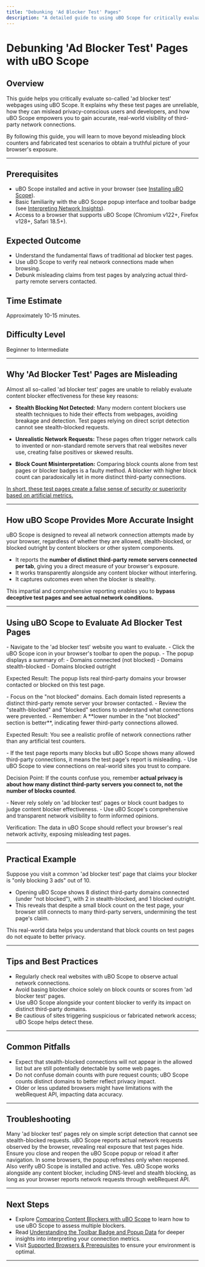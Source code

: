 ```yaml
---
title: "Debunking 'Ad Blocker Test' Pages"
description: "A detailed guide to using uBO Scope for critically evaluating so-called ad blocker test websites. Explores why such tests are unreliable and how uBO Scope provides more accurate, real-world visibility."
---
```


# Debunking 'Ad Blocker Test' Pages with uBO Scope

## Overview

This guide helps you critically evaluate so-called 'ad blocker test' webpages using uBO Scope. It explains why these test pages are unreliable, how they can mislead privacy-conscious users and developers, and how uBO Scope empowers you to gain accurate, real-world visibility of third-party network connections.

By following this guide, you will learn to move beyond misleading block counters and fabricated test scenarios to obtain a truthful picture of your browser's exposure.

---

## Prerequisites

- uBO Scope installed and active in your browser (see [Installing uBO Scope]( /getting-started/installing-ubo-scope/installation-guides )).
- Basic familiarity with the uBO Scope popup interface and toolbar badge (see [Interpreting Network Insights]( /getting-started/first-run-setup/understanding-the-popup )).
- Access to a browser that supports uBO Scope (Chromium v122+, Firefox v128+, Safari 18.5+).

## Expected Outcome

- Understand the fundamental flaws of traditional ad blocker test pages.
- Use uBO Scope to verify real network connections made when browsing.
- Debunk misleading claims from test pages by analyzing actual third-party remote servers contacted.

## Time Estimate

Approximately 10-15 minutes.

## Difficulty Level

Beginner to Intermediate

---

## Why 'Ad Blocker Test' Pages are Misleading

Almost all so-called 'ad blocker test' pages are unable to reliably evaluate content blocker effectiveness for these key reasons:

- **Stealth Blocking Not Detected:** Many modern content blockers use stealth techniques to hide their effects from webpages, avoiding breakage and detection. Test pages relying on direct script detection cannot see stealth-blocked requests.

- **Unrealistic Network Requests:** These pages often trigger network calls to invented or non-standard remote servers that real websites never use, creating false positives or skewed results.

- **Block Count Misinterpretation:** Comparing block counts alone from test pages or blocker badges is a faulty method. A blocker with higher block count can paradoxically let in more distinct third-party connections.

<u>In short, these test pages create a false sense of security or superiority based on artificial metrics.</u>

---

## How uBO Scope Provides More Accurate Insight

uBO Scope is designed to reveal all network connection attempts made by your browser, regardless of whether they are allowed, stealth-blocked, or blocked outright by content blockers or other system components.

- It reports the **number of distinct third-party remote servers connected per tab**, giving you a direct measure of your browser's exposure.
- It works transparently alongside any content blocker without interfering.
- It captures outcomes even when the blocker is stealthy.

This impartial and comprehensive reporting enables you to **bypass deceptive test pages and see actual network conditions.**

---

## Using uBO Scope to Evaluate Ad Blocker Test Pages

<Steps>
<Step title="Open uBO Scope Popup on the Test Page">
- Navigate to the 'ad blocker test' website you want to evaluate.
- Click the uBO Scope icon in your browser's toolbar to open the popup.
- The popup displays a summary of:
  - Domains connected (not blocked)
  - Domains stealth-blocked
  - Domains blocked outright

Expected Result: The popup lists real third-party domains your browser contacted or blocked on this test page.
</Step>

<Step title="Interpret the Popup Data">
- Focus on the "not blocked" domains. Each domain listed represents a distinct third-party remote server your browser contacted.
- Review the "stealth-blocked" and "blocked" sections to understand what connections were prevented.
- Remember: A **lower number in the "not blocked" section is better**, indicating fewer third-party connections allowed.

Expected Result: You see a realistic profile of network connections rather than any artificial test counters.
</Step>

<Step title="Compare with Your Expectations or Other Blockers">
- If the test page reports many blocks but uBO Scope shows many allowed third-party connections, it means the test page's report is misleading.
- Use uBO Scope to view connections on real-world sites you trust to compare.

Decision Point: If the counts confuse you, remember **actual privacy is about how many distinct third-party servers you connect to, not the number of blocks counted**.
</Step>

<Step title="Use Insights to Avoid Misleading Claims">
- Never rely solely on 'ad blocker test' pages or block count badges to judge content blocker effectiveness.
- Use uBO Scope's comprehensive and transparent network visibility to form informed opinions.

Verification: The data in uBO Scope should reflect your browser's real network activity, exposing misleading test pages.
</Step>
</Steps>

---

## Practical Example

Suppose you visit a common 'ad blocker test' page that claims your blocker is "only blocking 3 ads" out of 10.

- Opening uBO Scope shows 8 distinct third-party domains connected (under "not blocked"), with 2 in stealth-blocked, and 1 blocked outright.
- This reveals that despite a small block count on the test page, your browser still connects to many third-party servers, undermining the test page's claim.

This real-world data helps you understand that block counts on test pages do not equate to better privacy.

---

## Tips and Best Practices

- Regularly check real websites with uBO Scope to observe actual network connections.
- Avoid basing blocker choice solely on block counts or scores from 'ad blocker test' pages.
- Use uBO Scope alongside your content blocker to verify its impact on distinct third-party domains.
- Be cautious of sites triggering suspicious or fabricated network access; uBO Scope helps detect these.

---

## Common Pitfalls

- Expect that stealth-blocked connections will not appear in the allowed list but are still potentially detectable by some web pages.
- Do not confuse domain counts with pure request counts; uBO Scope counts distinct domains to better reflect privacy impact.
- Older or less updated browsers might have limitations with the webRequest API, impacting data accuracy.

---

## Troubleshooting

<AccordionGroup title="Troubleshooting Common Questions">
<Accordion title="I see connections listed but the test page says blockers are perfect. What's going on?">
Many 'ad blocker test' pages rely on simple script detection that cannot see stealth-blocked requests. uBO Scope reports actual network requests observed by the browser, revealing real exposure that test pages hide.
</Accordion>

<Accordion title="The popup doesn't update when I reload the test page.">
Ensure you close and reopen the uBO Scope popup or reload it after navigation. In some browsers, the popup refreshes only when reopened. Also verify uBO Scope is installed and active.
</Accordion>

<Accordion title="I use other content blockers. Will uBO Scope still show accurate data?">
Yes. uBO Scope works alongside any content blocker, including DNS-level and stealth blocking, as long as your browser reports network requests through webRequest API.
</Accordion>
</AccordionGroup>

---

## Next Steps

- Explore [Comparing Content Blockers with uBO Scope]( /guides/real-world-scenarios-and-best-practices/comparing-content-blockers ) to learn how to use uBO Scope to assess multiple blockers.
- Read [Understanding the Toolbar Badge and Popup Data]( /guides/getting-started-essentials/badge-and-status-explained ) for deeper insights into interpreting your connection metrics.
- Visit [Supported Browsers & Prerequisites]( /getting-started/installing-ubo-scope/supported-browsers-and-requirements ) to ensure your environment is optimal.

---